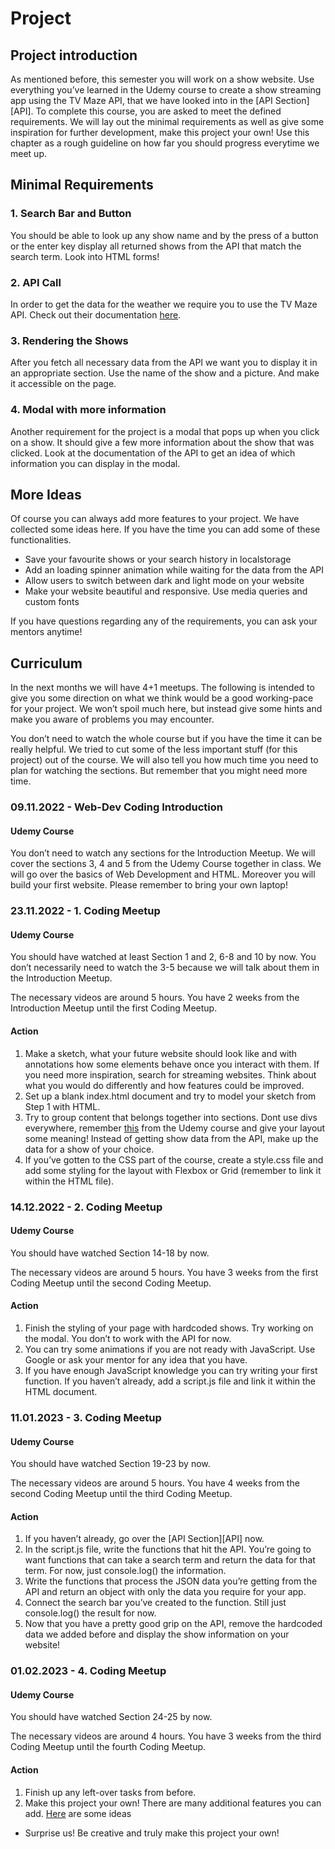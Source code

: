 # Project

## Project introduction
As mentioned before, this semester you will work on a show website. Use everything you've learned in the Udemy course to create a show streaming app using the TV Maze API, that we have looked into in the [API Section][API]. To complete this course, you are asked to meet the defined requirements. We will lay out the minimal requirements as well as give some inspiration for further development, make this project your own! Use this chapter as a rough guideline on how far you should progress everytime we meet up.  

## Minimal Requirements

### 1. Search Bar and Button {-}
You should be able to look up any show name and by the press of a button or the enter key display all returned shows from the API that match the search term. Look into HTML forms!

### 2. API Call {-}
In order to get the data for the weather we require you to use the TV Maze API. Check out their documentation [here](https://www.tvmaze.com/api).

### 3. Rendering the Shows {-}
After you fetch all necessary data from the API we want you to display it in an appropriate section. Use the name of the show and a picture. And make it accessible on the page.

### 4. Modal with more information {-}
Another requirement for the project is a modal that pops up when you click on a show. It should give a few more information about the show that was clicked. Look at the documentation of the API to get an idea of which information you can display in the modal.

## More Ideas
Of course you can always add more features to your project. We have collected some ideas here. If you have the time you can add some of these functionalities.

- Save your favourite shows or your search history in localstorage
- Add an loading spinner animation while waiting for the data from the API
- Allow users to switch between dark and light mode on your website
- Make your website beautiful and responsive. Use media queries and custom fonts

If you have questions regarding any of the requirements, you can ask your mentors anytime!

## Curriculum

In the next months we will have 4+1 meetups. The following is intended to give you some direction on what we think would be a good working-pace for your project. We won't spoil much here, but instead give some hints and make you aware of problems you may encounter.  

You don't need to watch the whole course but if you have the time it can be really helpful. We tried to cut some of the less important stuff (for this project) out of the course. We will also tell you how much time you need to plan for watching the sections. But remember that you might need more time.


### 09.11.2022 - Web-Dev Coding Introduction {-}

#### Udemy Course {-}

You don't need to watch any sections for the Introduction Meetup. We will cover the sections 3, 4 and 5 from the Udemy Course together in class. We will go over the basics of Web Development and HTML. Moreover you will build your first website. Please remember to bring your own laptop!

### 23.11.2022 - 1. Coding Meetup {-}

#### Udemy Course {-}
You should have watched at least Section 1 and 2, 6-8 and 10 by now. You don't necessarily need to watch the 3-5 because we will talk about them in the Introduction Meetup.

The necessary videos are around 5 hours. You have 2 weeks from the Introduction Meetup until the first Coding Meetup.

#### Action {-}
1. Make a sketch, what your future website should look like and with annotations how some elements behave once you interact with them. If you need more inspiration, search for streaming websites. Think about what you would do differently and how features could be improved.
2. Set up a blank index.html document and try to model your sketch from Step 1 with HTML.
3. Try to group content that belongs together into sections. Dont use divs everywhere, remember [this](https://www.udemy.com/course/the-web-developer-bootcamp/learn/lecture/21919368#overview) from the Udemy course and give your layout some meaning! Instead of getting show data from the API, make up the data for a show of your choice.
4. If you've gotten to the CSS part of the course, create a style.css file and add some styling for the  layout with Flexbox or Grid (remember to link it within the HTML file).

### 14.12.2022 - 2. Coding Meetup {-}

#### Udemy Course {-}
You should have watched Section 14-18 by now.

The necessary videos are around 5 hours. You have 3 weeks from the first Coding Meetup until the second Coding Meetup.

#### Action {-}
1. Finish the styling of your page with hardcoded shows. Try working on the modal. You don't to work with the API for now.
2. You can try some animations if you are not ready with JavaScript. Use Google or ask your mentor for any idea that you have.
2. If you have enough JavaScript knowledge you can try writing your first function. If you haven't already, add a script.js file and link it within the HTML document.

### 11.01.2023 - 3. Coding Meetup {-}

#### Udemy Course {-}
You should have watched Section 19-23 by now.

The necessary videos are around 5 hours. You have 4 weeks from the second Coding Meetup until the third Coding Meetup.


#### Action {-}
1. If you haven't already, go over the [API Section][API] now.
2. In the script.js file, write the functions that hit the API. You’re going to want functions that can take a search term and return the data for that term. For now, just console.log() the information.
3. Write the functions that process the JSON data you’re getting from the API and return an object with only the data you require for your app.
4. Connect the search bar you've created to the function. Still just console.log() the result for now.
5. Now that you have a pretty good grip on the API, remove the hardcoded data we added before and display the show information on your website!

### 01.02.2023 - 4. Coding Meetup {-}

#### Udemy Course {-}
You should have watched Section 24-25 by now.

The necessary videos are around 4 hours. You have 3 weeks from the third Coding Meetup until the fourth Coding Meetup.


#### Action {-}
1. Finish up any left-over tasks from before.
2. Make this project your own! There are many additional features you can add. [Here][More Ideas] are some ideas
- Surprise us! Be creative and truly make this project your own!
